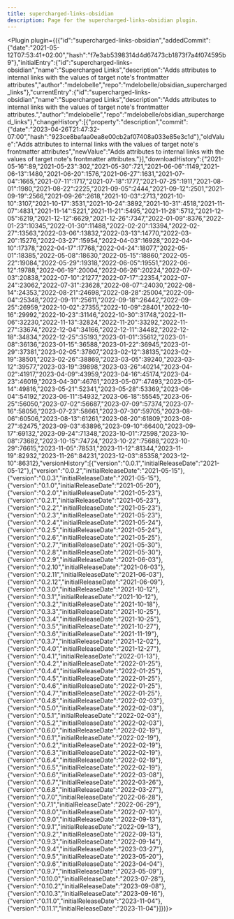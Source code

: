 ---
title: supercharged-links-obsidian
description: Page for the supercharged-links-obsidian plugin.
---


<Plugin plugin={({"id":"supercharged-links-obsidian","addedCommit":{"date":"2021-05-12T07:53:41+02:00","hash":"f7e3ab5398314d4d67473cb1873f7a4f074595b9"},"initialEntry":{"id":"supercharged-links-obsidian","name":"Supercharged Links","description":"Adds attributes to internal links with the values of target note's frontmatter attributes","author":"mdelobelle","repo":"mdelobelle/obsidian_supercharged_links"},"currentEntry":{"id":"supercharged-links-obsidian","name":"Supercharged Links","description":"Adds attributes to internal links with the values of target note's frontmatter attributes.","author":"mdelobelle","repo":"mdelobelle/obsidian_supercharged_links"},"changeHistory":[{"property":"description","commit":{"date":"2023-04-26T21:47:32-07:00","hash":"923ce8bafaa0ea8e00cb2af07408a033e85e3c1d"},"oldValue":"Adds attributes to internal links with the values of target note's frontmatter attributes","newValue":"Adds attributes to internal links with the values of target note's frontmatter attributes."}],"downloadHistory":{"2021-05-16":89,"2021-05-23":302,"2021-05-30":721,"2021-06-06":1149,"2021-06-13":1480,"2021-06-20":1576,"2021-06-27":1631,"2021-07-04":1665,"2021-07-11":1717,"2021-07-18":1777,"2021-07-25":1911,"2021-08-01":1980,"2021-08-22":2225,"2021-09-05":2444,"2021-09-12":2501,"2021-09-19":2566,"2021-09-26":2618,"2021-10-03":2713,"2021-10-10":3107,"2021-10-17":3531,"2021-10-24":3892,"2021-10-31":4518,"2021-11-07":4831,"2021-11-14":5221,"2021-11-21":5495,"2021-11-28":5712,"2021-12-05":6219,"2021-12-12":6629,"2021-12-26":7347,"2022-01-09":8376,"2022-01-23":10345,"2022-01-30":11488,"2022-02-20":13394,"2022-02-27":13563,"2022-03-06":13832,"2022-03-13":14770,"2022-03-20":15276,"2022-03-27":15954,"2022-04-03":16928,"2022-04-10":17378,"2022-04-17":17768,"2022-04-24":18077,"2022-05-01":18385,"2022-05-08":18630,"2022-05-15":18860,"2022-05-22":19084,"2022-05-29":19318,"2022-06-05":19551,"2022-06-12":19788,"2022-06-19":20004,"2022-06-26":20224,"2022-07-03":20838,"2022-07-10":21277,"2022-07-17":22354,"2022-07-24":23062,"2022-07-31":23628,"2022-08-07":24030,"2022-08-14":24353,"2022-08-21":24698,"2022-08-28":25004,"2022-09-04":25348,"2022-09-11":25611,"2022-09-18":26442,"2022-09-25":26959,"2022-10-02":27355,"2022-10-09":28401,"2022-10-16":29992,"2022-10-23":31146,"2022-10-30":31748,"2022-11-06":32230,"2022-11-13":32824,"2022-11-20":33292,"2022-11-27":33674,"2022-12-04":34166,"2022-12-11":34482,"2022-12-18":34834,"2022-12-25":35193,"2023-01-01":35612,"2023-01-08":36136,"2023-01-15":36588,"2023-01-22":36945,"2023-01-29":37381,"2023-02-05":37807,"2023-02-12":38135,"2023-02-19":38501,"2023-02-26":38869,"2023-03-05":39240,"2023-03-12":39577,"2023-03-19":39898,"2023-03-26":40214,"2023-04-02":41917,"2023-04-09":43959,"2023-04-16":45174,"2023-04-23":46019,"2023-04-30":46761,"2023-05-07":47493,"2023-05-14":49816,"2023-05-21":52341,"2023-05-28":53369,"2023-06-04":54192,"2023-06-11":54932,"2023-06-18":55545,"2023-06-25":56050,"2023-07-02":56687,"2023-07-09":57374,"2023-07-16":58056,"2023-07-23":58661,"2023-07-30":59705,"2023-08-06":60506,"2023-08-13":61261,"2023-08-20":61809,"2023-08-27":62475,"2023-09-03":63896,"2023-09-10":66400,"2023-09-17":69132,"2023-09-24":71348,"2023-10-01":72598,"2023-10-08":73682,"2023-10-15":74724,"2023-10-22":75688,"2023-10-29":76615,"2023-11-05":78531,"2023-11-12":81344,"2023-11-19":82932,"2023-11-26":84231,"2023-12-03":85358,"2023-12-10":86312},"versionHistory":[{"version":"0.0.1","initialReleaseDate":"2021-05-12"},{"version":"0.0.2","initialReleaseDate":"2021-05-15"},{"version":"0.0.3","initialReleaseDate":"2021-05-15"},{"version":"0.1.0","initialReleaseDate":"2021-05-20"},{"version":"0.2.0","initialReleaseDate":"2021-05-23"},{"version":"0.2.1","initialReleaseDate":"2021-05-23"},{"version":"0.2.2","initialReleaseDate":"2021-05-23"},{"version":"0.2.3","initialReleaseDate":"2021-05-23"},{"version":"0.2.4","initialReleaseDate":"2021-05-24"},{"version":"0.2.5","initialReleaseDate":"2021-05-24"},{"version":"0.2.6","initialReleaseDate":"2021-05-25"},{"version":"0.2.7","initialReleaseDate":"2021-05-30"},{"version":"0.2.8","initialReleaseDate":"2021-05-30"},{"version":"0.2.9","initialReleaseDate":"2021-06-03"},{"version":"0.2.10","initialReleaseDate":"2021-06-03"},{"version":"0.2.11","initialReleaseDate":"2021-06-03"},{"version":"0.2.12","initialReleaseDate":"2021-06-09"},{"version":"0.3.0","initialReleaseDate":"2021-10-12"},{"version":"0.3.1","initialReleaseDate":"2021-10-12"},{"version":"0.3.2","initialReleaseDate":"2021-10-18"},{"version":"0.3.3","initialReleaseDate":"2021-10-25"},{"version":"0.3.4","initialReleaseDate":"2021-10-25"},{"version":"0.3.5","initialReleaseDate":"2021-10-27"},{"version":"0.3.6","initialReleaseDate":"2021-11-19"},{"version":"0.3.7","initialReleaseDate":"2021-12-02"},{"version":"0.4.0","initialReleaseDate":"2021-12-27"},{"version":"0.4.1","initialReleaseDate":"2022-01-13"},{"version":"0.4.2","initialReleaseDate":"2022-01-25"},{"version":"0.4.4","initialReleaseDate":"2022-01-25"},{"version":"0.4.5","initialReleaseDate":"2022-01-25"},{"version":"0.4.6","initialReleaseDate":"2022-01-25"},{"version":"0.4.7","initialReleaseDate":"2022-01-25"},{"version":"0.4.8","initialReleaseDate":"2022-02-03"},{"version":"0.5.0","initialReleaseDate":"2022-02-03"},{"version":"0.5.1","initialReleaseDate":"2022-02-03"},{"version":"0.5.2","initialReleaseDate":"2022-02-03"},{"version":"0.6.0","initialReleaseDate":"2022-02-19"},{"version":"0.6.1","initialReleaseDate":"2022-02-19"},{"version":"0.6.2","initialReleaseDate":"2022-02-19"},{"version":"0.6.3","initialReleaseDate":"2022-02-19"},{"version":"0.6.4","initialReleaseDate":"2022-02-19"},{"version":"0.6.5","initialReleaseDate":"2022-02-19"},{"version":"0.6.6","initialReleaseDate":"2022-03-08"},{"version":"0.6.7","initialReleaseDate":"2022-03-26"},{"version":"0.6.8","initialReleaseDate":"2022-03-27"},{"version":"0.7.0","initialReleaseDate":"2022-06-28"},{"version":"0.7.1","initialReleaseDate":"2022-06-29"},{"version":"0.8.0","initialReleaseDate":"2022-07-10"},{"version":"0.9.0","initialReleaseDate":"2022-09-13"},{"version":"0.9.1","initialReleaseDate":"2022-09-13"},{"version":"0.9.2","initialReleaseDate":"2022-09-13"},{"version":"0.9.3","initialReleaseDate":"2022-09-14"},{"version":"0.9.4","initialReleaseDate":"2023-03-27"},{"version":"0.9.5","initialReleaseDate":"2023-05-20"},{"version":"0.9.6","initialReleaseDate":"2023-04-04"},{"version":"0.9.7","initialReleaseDate":"2023-05-09"},{"version":"0.10.0","initialReleaseDate":"2023-07-28"},{"version":"0.10.2","initialReleaseDate":"2023-09-08"},{"version":"0.10.3","initialReleaseDate":"2023-09-16"},{"version":"0.11.0","initialReleaseDate":"2023-11-04"},{"version":"0.11.1","initialReleaseDate":"2023-11-04"}]})}></Plugin>